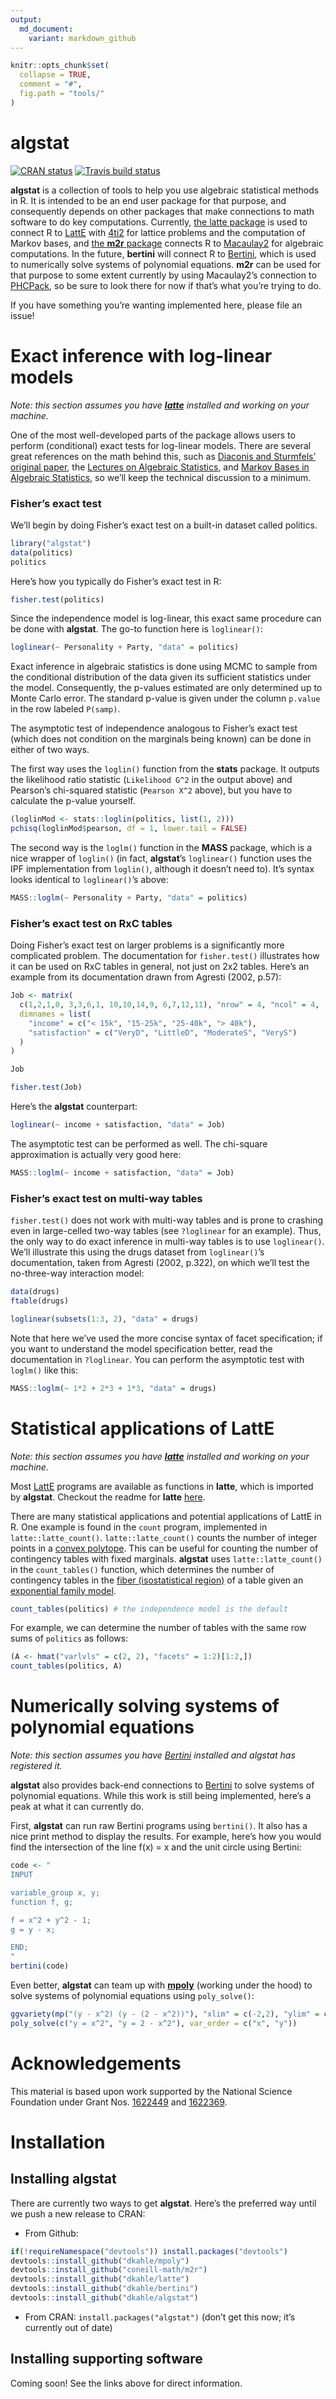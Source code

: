 ```yaml
---
output:
  md_document:
    variant: markdown_github
---
```


<!-- README.md is generated from README.Rmd. Please edit that file -->

```r
knitr::opts_chunk$set(
  collapse = TRUE,
  comment = "#",
  fig.path = "tools/"
)
```

# algstat


<!-- badges: start -->
[![CRAN status](https://www.r-pkg.org/badges/version/algstat)](https://cran.r-project.org/package=algstat)
[![Travis build status](https://travis-ci.org/dkahle/algstat.svg?branch=master)](https://travis-ci.org/dkahle/algstat)
<!-- badges: end -->



__algstat__ is a collection of tools to help you use algebraic statistical methods in R.  It is intended to be an end user package for that purpose, and consequently depends on other packages that make connections to math software to do key computations.  Currently, [the latte package](https://github.com/dkahle/latte.git) is used to connect R to [LattE](https://www.math.ucdavis.edu/~latte/) with [4ti2](http://www.4ti2.de) for lattice problems and the computation of Markov bases, and [the __m2r__ package](https://github.com/coneill-math/m2r.git) connects R to [Macaulay2](http://www.math.uiuc.edu/Macaulay2/) for algebraic computations.  In the future, __bertini__ will connect R to [Bertini](https://bertini.nd.edu), which is used to numerically solve systems of polynomial equations.  __m2r__ can be used for that purpose to some extent currently by using Macaulay2's connection to [PHCPack](http://homepages.math.uic.edu/~jan/download.html), so be sure to look there for now if that's what you're trying to do.

If you have something you're wanting implemented here, please file an issue!




# Exact inference with log-linear models

_Note: this section assumes you have [__latte__](https://github.com/dkahle/latte.git) installed and working on your machine._

One of the most well-developed parts of the package allows users to perform (conditional) exact tests for log-linear models.  There are several great references on the math behind this, such as [Diaconis and Sturmfels' original paper](http://projecteuclid.org/euclid.aos/1030563990), the [Lectures on Algebraic Statistics](http://smile.amazon.com/Lectures-Algebraic-Statistics-Oberwolfach-Seminars/dp/3764389044/ref=sr_1_1?ie=UTF8&qid=1430536908&sr=8-1&keywords=lectures+on+algebraic+statistics), and [Markov Bases in Algebraic Statistics](http://smile.amazon.com/Markov-Bases-Algebraic-Statistics-Springer/dp/1461437180/ref=sr_1_fkmr0_1?ie=UTF8&qid=1430536933&sr=8-1-fkmr0&keywords=aoki%2C+hada%2C+and+takemura), so we'll keep the technical discussion to a minimum.

### Fisher's exact test

We'll begin by doing Fisher's exact test on a built-in dataset called politics.
```r
library("algstat")
data(politics)
politics
```

Here's how you typically do Fisher's exact test in R:
```r
fisher.test(politics)
```

Since the independence model is log-linear, this exact same procedure can be done with __algstat__. The go-to function here is `loglinear()`:
```r
loglinear(~ Personality + Party, "data" = politics)
```

Exact inference in algebraic statistics is done using MCMC to sample from the conditional distribution of the data given its sufficient statistics under the model.  Consequently, the p-values estimated are only determined up to Monte Carlo error.  The standard p-value is given under the column `p.value` in the row labeled `P(samp)`.  

The asymptotic test of independence analogous to Fisher's exact test (which does not condition on the marginals being known) can be done in either of two ways.  

The first way uses the `loglin()` function from the __stats__ package.  It outputs the likelihood ratio statistic (`Likelihood G^2` in the output above) and Pearson's chi-squared statistic (`Pearson X^2` above), but you have to calculate the p-value yourself.
```r
(loglinMod <- stats::loglin(politics, list(1, 2)))
pchisq(loglinMod$pearson, df = 1, lower.tail = FALSE)
```

The second way is the `loglm()` function in the __MASS__ package, which is a nice wrapper of `loglin()` (in fact, __algstat__'s `loglinear()` function uses the IPF implementation from `loglin()`, although it doesn't need to).  It's syntax looks identical to `loglinear()`'s above:
```r
MASS::loglm(~ Personality + Party, "data" = politics)
```


### Fisher's exact test on RxC tables

Doing Fisher's exact test on larger problems is a significantly more complicated problem.  The documentation for `fisher.test()` illustrates how it can be used on RxC tables in general, not just on 2x2 tables.  Here's an example from its documentation drawn from Agresti (2002, p.57):
```r
Job <- matrix(
  c(1,2,1,0, 3,3,6,1, 10,10,14,9, 6,7,12,11), "nrow" = 4, "ncol" = 4,
  dimnames = list(
    "income" = c("< 15k", "15-25k", "25-40k", "> 40k"),
    "satisfaction" = c("VeryD", "LittleD", "ModerateS", "VeryS")
  )
)

Job

fisher.test(Job)
```

Here's the __algstat__ counterpart:
```r
loglinear(~ income + satisfaction, "data" = Job)
```

The asymptotic test can be performed as well.  The chi-square approximation is actually very good here:
```r
MASS::loglm(~ income + satisfaction, "data" = Job)
```



### Fisher's exact test on multi-way tables

`fisher.test()` does not work with multi-way tables and is prone to crashing even in large-celled two-way tables (see `?loglinear` for an example).  Thus, the only way to do exact inference in multi-way tables is to use `loglinear()`.  We'll illustrate this using the drugs dataset from `loglinear()`'s documentation, taken from Agresti (2002, p.322), on which we'll test the no-three-way interaction model:
```r
data(drugs)
ftable(drugs)

loglinear(subsets(1:3, 2), "data" = drugs)
```

Note that here we've used the more concise syntax of facet specification; if you want to understand the model specification better, read the documentation in `?loglinear`.  You can perform the asymptotic test with `loglm()` like this:
```r
MASS::loglm(~ 1*2 + 2*3 + 1*3, "data" = drugs)
```













# Statistical applications of LattE

_Note: this section assumes you have [__latte__](https://github.com/dkahle/latte.git) installed and working on your machine._

Most [LattE](https://www.math.ucdavis.edu/~latte/) programs are available as functions in __latte__, which is imported by __algstat__.  Checkout the readme for __latte__ [here](https://github.com/dkahle/latte).

There are many statistical applications and potential applications of LattE in R.  One example is found in the `count` program, implemented in `latte::latte_count()`.  `latte::latte_count()` counts the number of integer points in a [convex polytope](https://en.wikipedia.org/wiki/Convex_polytope).  This can be useful for counting the number of contingency tables with fixed marginals.  __algstat__ uses `latte::latte_count()` in the `count_tables()` function, which determines the number of contingency tables in the [fiber (isostatistical region)](http://en.wikipedia.org/wiki/Fiber_(mathematics)) of a table given an [exponential family model](http://en.wikipedia.org/wiki/Exponential_family).
```r
count_tables(politics) # the independence model is the default
```

For example, we can determine the number of tables with the same row sums of `politics` as follows:
```r
(A <- hmat("varlvls" = c(2, 2), "facets" = 1:2)[1:2,])
count_tables(politics, A)
```









# Numerically solving systems of polynomial equations

_Note: this section assumes you have [Bertini](https://bertini.nd.edu) installed and algstat has registered it._

__algstat__ also provides back-end connections to [Bertini](https://bertini.nd.edu) to solve systems of polynomial equations.  While this work is still being implemented, here's a peak at what it can currently do.

First, __algstat__ can run raw Bertini programs using `bertini()`.  It also has a nice print method to display the results.  For example, here's how you would find the intersection of the line f(x) = x and the unit circle using Bertini:

```r
code <- "
INPUT

variable_group x, y;
function f, g;

f = x^2 + y^2 - 1;
g = y - x;

END;
"
bertini(code)
```

Even better, __algstat__ can team up with [__mpoly__](http://github.com/dkahle/mpoly) (working under the hood) to solve systems of polynomial equations using `poly_solve()`:
```r
ggvariety(mp("(y - x^2) (y - (2 - x^2))"), "xlim" = c(-2,2), "ylim" = c(0,2), n = 251)
poly_solve(c("y = x^2", "y = 2 - x^2"), var_order = c("x", "y"))
```






# Acknowledgements

This material is based upon work supported by the National Science Foundation under Grant Nos. [1622449](https://nsf.gov/awardsearch/showAward?AWD_ID=1622449) and [1622369](https://www.nsf.gov/awardsearch/showAward?AWD_ID=1622369).






# Installation

## Installing algstat

There are currently two ways to get __algstat__.  Here's the preferred way until we push a new release to CRAN:

* From Github: 
```r
if(!requireNamespace("devtools")) install.packages("devtools")
devtools::install_github("dkahle/mpoly")
devtools::install_github("coneill-math/m2r")
devtools::install_github("dkahle/latte")
devtools::install_github("dkahle/bertini")
devtools::install_github("dkahle/algstat")
```

* From CRAN: `install.packages("algstat")` (don't get this now; it's currently out of date)

## Installing supporting software

Coming soon!  See the links above for direct information.

